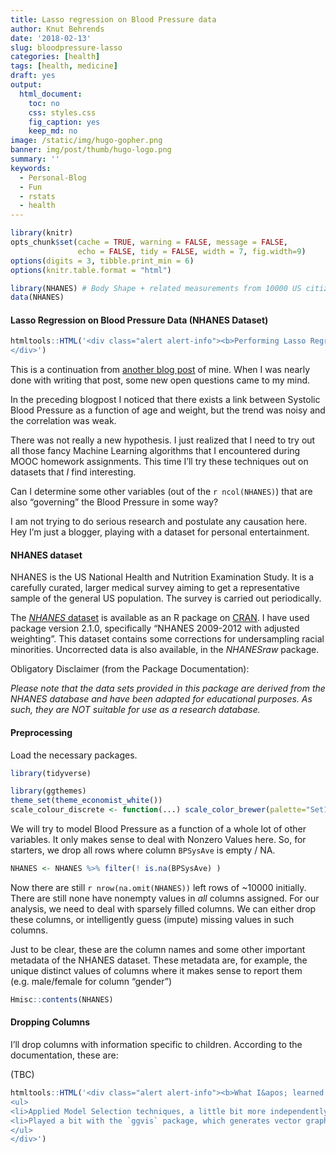 ```yaml
---
title: Lasso regression on Blood Pressure data
author: Knut Behrends
date: '2018-02-13'
slug: bloodpressure-lasso
categories: [health]
tags: [health, medicine]
draft: yes
output:
  html_document:
    toc: no
    css: styles.css
    fig_caption: yes
    keep_md: no
image: /static/img/hugo-gopher.png
banner: img/post/thumb/hugo-logo.png
summary: ''
keywords:
  - Personal-Blog
  - Fun
  - rstats
  - health
---
```



```r
library(knitr)
opts_chunk$set(cache = TRUE, warning = FALSE, message = FALSE, 
               echo = FALSE, tidy = FALSE, width = 7, fig.width=9)
options(digits = 3, tibble.print_min = 6)
options(knitr.table.format = "html") 
```
```r
library(NHANES) # Body Shape + related measurements from 10000 US citizens
data(NHANES)
```

#### Lasso Regression on Blood Pressure Data (NHANES Dataset)


```r
htmltools::HTML('<div class="alert alert-info"><b>Performing Lasso Regression on anonymized data from 10000 people representing the general US Population</b>. Actually I will also try out other model selection techniques.
</div>')
```
This is a continuation from [another blog post](/post/2018/02/bloodpressure-nhanes) of mine. When I was nearly done with writing that post, some new open questions came to my mind.

In the preceding blogpost I noticed that there exists a link between Systolic Blood Pressure as a function of age and weight, but the trend was noisy and the correlation was weak. 


There was  not really a new hypothesis. I just realized that I need to try out all those fancy Machine Learning algorithms that I encountered during MOOC homework assignments. This time I'll try these techniques out on  datasets that *I* find interesting.

Can I determine some other variables (out of the `r ncol(NHANES)`) that are also "governing" the Blood Pressure in some way?

I am not trying to do serious research and postulate any causation here. Hey I'm just a blogger, playing with a dataset for personal entertainment.


#### NHANES dataset

NHANES is  the US National Health and Nutrition Examination Study. It is a carefully curated, larger medical survey aiming to get a representative sample of the general US population. The survey is carried out periodically.

The [*NHANES* dataset](https://www.cdc.gov/nchs/nhanes/participant_video.htm) is available as an R package on [CRAN](https://cran.r-project.org/package=NHANES). I have used package version 2.1.0, specifically "NHANES 2009-2012 with adjusted weighting". This dataset contains some corrections for undersampling racial minorities. Uncorrected data is also available, in the *NHANESraw* package.

Obligatory Disclaimer (from the Package Documentation):

*Please note that the data sets provided in this package are derived from the NHANES database and have been adapted for educational purposes. As such, they are NOT suitable for use as a research database.*

#### Preprocessing 

Load the necessary packages. 

```r
library(tidyverse)

```

```r
library(ggthemes)
theme_set(theme_economist_white())
scale_colour_discrete <- function(...) scale_color_brewer(palette="Set1")
```

We will try to model  Blood Pressure as a function of a whole lot of other variables. 
It only makes sense to deal with Nonzero Values here. So, for starters, we drop all rows where column `BPSysAve` is empty / NA. 


```r
NHANES <- NHANES %>% filter(! is.na(BPSysAve) )
```

Now there are still  `r nrow(na.omit(NHANES))` left rows of ~10000 initially. There are still none have nonempty values in *all* columns assigned. For our analysis, we need to deal with sparsely filled columns. We can either drop these columns, or intelligently guess (impute) missing values in such columns. 

Just to be clear, 
these are  the column names and some other important metadata of the NHANES dataset. These metadata are, for example, the unique distinct values of columns where it makes sense to report them (e.g. male/female for column "gender") 

```r
Hmisc::contents(NHANES)
```


#### Dropping Columns 

I'll drop columns with information specific to children. According to the documentation, these are:

(TBC)



```r
htmltools::HTML('<div class="alert alert-info"><b>What I&apos; learned from doing this:</b>
<ul>
<li>Applied Model Selection techniques, a little bit more independently than before 
<li>Played a bit with the `ggvis` package, which generates vector graphics instead of SVGs 
</ul>
</div>')
```
